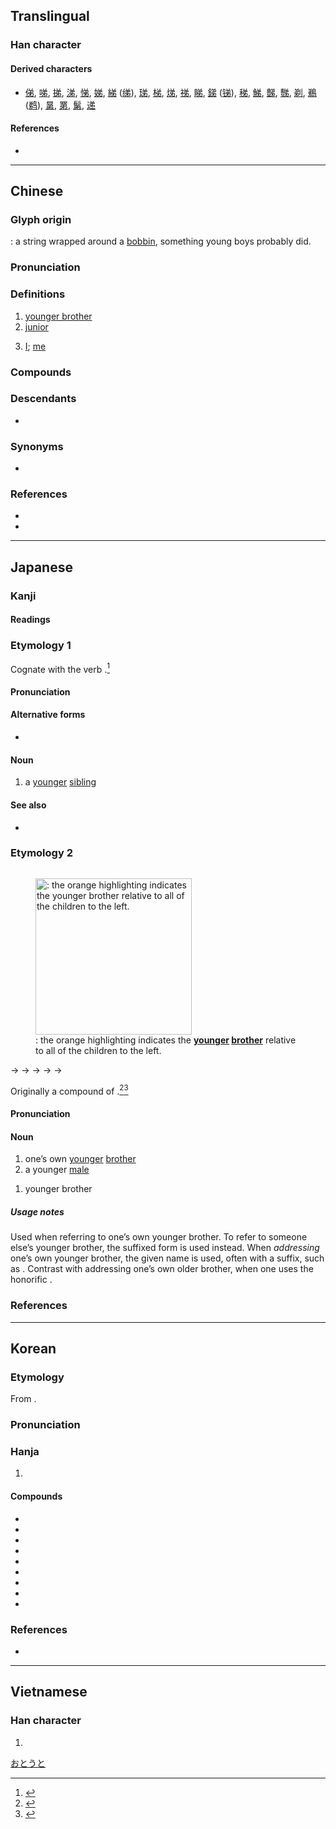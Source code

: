 {{character info}}
==Translingual==

===Han character===
{{stroke order}}

{{Han char|rn=57|rad=弓|as=04|sn=7|four=80227|canj=CNLH|ids=⿹弚丿}}

====Derived characters====
* [[俤]], [[㖒]], [[挮]], [[涕]], [[悌]], [[娣]], [[綈]] ([[绨]]), [[珶]], [[梯]], [[焍]], [[祶]], [[睇]], [[銻]] ([[锑]]), [[稊]], [[鮷]], [[豑]], [[豒]], [[剃]], [[鵜]] ([[鹈]]), [[晜]], [[罤]], [[鬀]], [[递]]

====References====
* {{Han ref|kx=0357.170|dkj=09737|dj=0673.190|hdz=10244.100|uh=5F1F|ud=24351|bh=A7CC|bd=42956}}

----

==Chinese==
{{zh-forms|alt=𠂖|ss=⿹兯丿}}

===Glyph origin===
{{Han etym}}
{{liushu|i}}: a string wrapped around a [[bobbin]], something young boys probably did.

===Pronunciation===
{{zh-pron
|m=dì
|m-s=di4
|c=dai6
|c-t=ai5,hai4
|c-t_note=hai4 - in {{zh-l|阿弟|tr=-}}
|h=pfs=thi/thâi;gd=ti4/tai1
|h_note=thâi/tai1 - vernacular, in {{zh-l|老弟|tr=-}}
|j=di3
|md=dâ̤/diê
|mn=xm,zz,tw:tī/qz:tǐ/xm,zz,tw:tē/qz:tě/xm,qz:tî/zz:ti/tw:tih
|mn_note=tī/tǐ - vernacular; tē/tě - literary; tî/ti/tih - limited, e.g {{zh-l|*阿弟}}, {{zh-l|*弟弟}}
|mn-t=di6
|w=3di
|mc=y
|oc=y
|cat=n,a,pron
}}

===Definitions===
{{zh-hanzi}}

# [[younger brother]]
# [[junior]]
# {{lb|zh|humble}} [[I]]; [[me]]

===Compounds===
{{zh-der|弟弟|襟弟|世弟|弟子員|子弟兵|博士弟子|年弟|兄友弟恭|師兄弟|佳子弟|兄肥弟瘦|孝弟|大弟|兄弟共妻|如弟|堂弟|八千子弟|如兄如弟|兄弟|嫡傳弟子|弟婦|內兄弟|弟妹|子弟|上首徒弟|從兄弟|徒弟|弟郎|弟子|弟媳|弟兄|兄弟會|仁弟|上色徒弟|從弟|嫡親兄弟|帶徒弟|巒兄巒弟|弟媳婦|妓弟|孿生兄弟|八旗子弟|家弟|呼兄喚弟|小兄弟|三千弟子|佛門弟子|宗弟|入室弟子|小弟|子弟書|子弟戲|婦弟|兄終弟及|姻弟|如兄弟|好兄弟|弟子孩兒|女弟子|女弟|夫兄弟|公昆弟|師弟|太弟|外弟|令弟|堂兄弟|孝弟力田|姻兄弟|同胞兄弟|兄弟鬩牆|十大弟子|內弟|介弟|兄死弟及|不弟|拜把兄弟|淑弟|桿弟|江東子弟|換帖兄弟|盟兄弟|生死弟兄|昆弟|族兄弟|漂蕩子弟|梨園弟子|昆弟之好|把兄弟|房分兄弟|異母兄弟|稱兄道弟|烏衣子弟|清寒子弟|故家子弟|母弟|硯弟|族弟|梨園子弟|農家子弟|邸弟|良家子弟|苟弟轉酷|酒肉兄弟|阿弟|表兄弟|胞兄弟|難兄難弟|萊特兄弟|紈褲子弟|老弟|高足弟子|高業弟子|老兄弟|風月子弟|至親兄弟|香火兄弟|胞弟|露臺弟子|結拜兄弟|賢弟|膏粱子弟|表弟|關門弟子|遠兄弟|豈弟|譜兄弟|豈弟君子|誤人子弟|義弟|貴遊子弟|貴族子弟|弟茂德|鋤大弟}}

===Descendants===
* {{desc|th|ตี๋|t=younger brother|bor=1}} {{q|said by Chinese race}}

===Synonyms===
* {{sense|younger brother}}
{{zh-dial|弟弟}}

===References===
* {{thcwd|3144}}
* {{R:yue:Hanzi}}

----

==Japanese==

===Kanji===
{{ja-kanji|grade=2|rs=弓04}}

====Readings====
{{ja-readings
|goon=だい
|kanon=てい
|kanyoon=で
|kun=おと-, おとうと-
}}

===Etymology 1===
{{ja-kanjitab|yomi=k|おと}}
Cognate with the verb {{m|ja|劣る|tr=otoru||to be lesser, inferior}}.<ref name="KDJ">{{R:Kokugo Dai Jiten}}</ref>

====Pronunciation====
{{ja-pron|yomi=k|おと}}

====Alternative forms====
* {{ja-l|乙}}

====Noun====
{{ja-noun|おと}}

# a [[younger]] [[sibling]]

====See also====
* {{ja-r|劣る|おとる}}

===Etymology 2===
<div style="float:right;">
{{swp|lang=ja}}
[[File:Nuclear_family_member_younger_brother.svg|thumb|250px|{{m|ja||弟|tr=otōto}}: the orange highlighting indicates the '''[[younger]] [[brother]]''' relative to all of the children to the left.]]
</div>
{{ja-kanjitab|yomi=k|おとうと}}
{{IPAchar|/otopito/}} → {{IPAchar|/otoɸito/}} → {{IPAchar|/otowito/}} → {{IPAchar|/*otowuto/}} → {{IPAchar|/otouto/}} → {{IPAchar|/otoːto/}}

Originally a compound of {{compound|ja|sort=おとうと|弟|t1=younger sibling|tr1=oto|人|t2=person|tr2=hito}}.<ref name="KDJ">{{R:Kokugo Dai Jiten}}</ref><ref name="DJR">{{R:Daijirin}}</ref>

====Pronunciation====
{{ja-pron|y=k|おとうと|acc=4|acc_ref=NHK,DJR}}

====Noun====
{{ja-noun|おとうと}}

# one’s own [[younger]] [[brother]]
# a younger [[male]]

{{ja-altread|hira=おとっ}}

# {{lb|ja|Kagoshima|sort=おとっ}} younger brother

=====Usage notes=====
Used when referring to one’s own younger brother. To refer to someone else’s younger brother, the suffixed form {{m|ja|弟}}{{m|ja|さん|tr=otōto-san}} is used instead. When ''addressing'' one’s own younger brother, the given name is used, often with a suffix, such as {{m|ja|太郎}}{{m|ja|君|tr=Tarō-kun}}. Contrast with addressing one’s own older brother, when one uses the honorific {{m|ja|お兄さん|tr=onīsan}}.

===References===
<references/>

[[Category:ja:Family|おとうと]]

----

==Korean==

===Etymology===
From {{der|ko|ltc|sort=제|-}} {{ltc-l|弟|id=1}}.

{{collapse|
* {{hanja-dongguk|똉〯|ttyěy|i=y}}
* {{hanja-hunmong|뎨〯|tyěy|天倫#상32A|hun=아ᅀᆞ 뎨〯}}
* {{hanja-gwangju|&nbsp;뎨|tyey|hun=아ᅀᆞ 뎨}}
* {{hanja-sinjeung|&nbsp;뎨|tyey|hun=아ᅀᆞ 뎨}}
|Historical readings
|bg=#FFFFFF}}

===Pronunciation===
{{ko-hanja-pron|제|l=y}}

===Hanja===
{{ko-hanja-search}}
{{ko-hanja|아우|제}}

# {{hanja form of|제|[[younger brother]]}}

====Compounds====
{{der-top3|Compounds}}
* {{ko-l|도제|徒弟}}
* {{ko-l|매제|妹弟}}
* {{ko-l|사제|師弟}}
* {{ko-l|자제|子弟}}
* {{ko-l|제수|弟嫂}}
* {{ko-l|제자|弟子}}
* {{ko-l|처제|妻弟}}
* {{ko-l|형제|兄弟}}
* {{ko-l|의형제|義兄弟}}
{{der-bottom}}

===References===
* {{R:hanjadoc|3179}}

----

==Vietnamese==

===Han character===
{{vi-readings|reading=đệ, dễ|rs=弓04}}

# {{rfdef|vi|sort=弓04}}